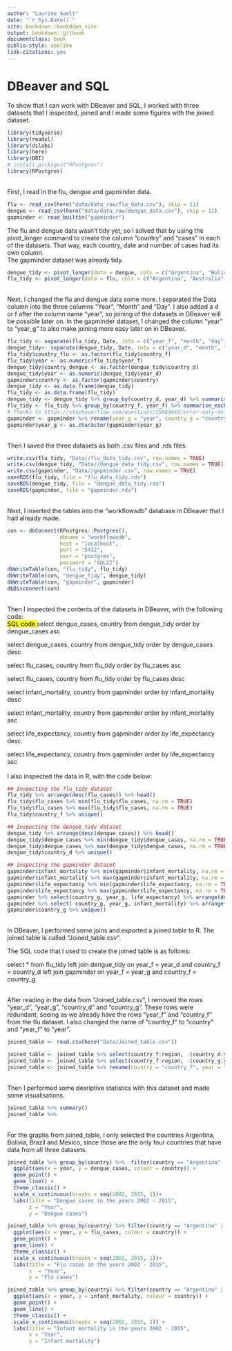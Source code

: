 ```yaml
---
author: "Laurine Seelt"
date: "`r Sys.Date()`"
site: bookdown::bookdown_site
output: bookdown::gitbook
documentclass: book
biblio-style: apalike
link-citations: yes
---
```


# DBeaver and SQL

To show that I can work with DBeaver and SQL, I worked with three datasets that I inspected, joined and I made some figures with the joined dataset.
<br>
```r
library(tidyverse)
library(readxl)
library(dslabs)
library(here)
library(DBI)
# install.packages("RPostgres")
library(RPostgres)
```
<br>
First, I read in the flu, dengue and gapminder data.
<br>
```r
flu <- read_csv(here("data/data_raw/flu_data.csv"), skip = 11)
dengue <- read_csv(here("data/data_raw/dengue_data.csv"), skip = 11)
gapminder <- read_builtin("gapminder")
```

The flu and dengue data wasn't tidy yet, so I solved that by using the pivot_longer command to create the column "country" and "cases" in each of the datasets. That way, each country, date and number of cases had its own column. <br>
The gapminder dataset was already tidy.
<br>
```r
dengue_tidy <- pivot_longer(data = dengue, cols = c("Argentina", "Bolivia", "Brazil", "India", "Indonesia", "Mexico", "Philippines", "Singapore", "Thailand", "Venezuela"), names_to = "country_d", values_to = "dengue_cases")
flu_tidy <- pivot_longer(data = flu, cols = c("Argentina", "Australia", "Austria", "Belgium", "Bolivia", "Brazil", "Bulgaria", "Canada", "Chile", "France", "Germany", "Hungary", "Japan", "Mexico", "Netherlands", "New Zealand", "Norway", "Paraguay", "Peru", "Poland", "Romania", "Russia", "South Africa", "Spain", "Sweden", "Switzerland", "Ukraine", "United States", "Uruguay"), names_to = "country_f", values_to = "flu_cases")
```
<br>
Next, I changed the flu and dengue data some more. I separated the Data column into the three columns "Year", "Month" and "Day". I also added a d or f after the column name "year", so joining of the datasets in DBeaver will be possible later on.
In the gapminder dataset, I changed the column "year" to "year_g" to also make joining more easy later on in DBeaver.
<br>
```r
flu_tidy <- separate(flu_tidy, Date, into = c("year_f", "month", "day"), sep = "-")
dengue_tidy<- separate(dengue_tidy, Date, into = c("year_d", "month", "day"), sep = "-")
flu_tidy$country_flu <- as.factor(flu_tidy$country_f)
flu_tidy$year <- as.numeric(flu_tidy$year_f)
dengue_tidy$country_dengue <- as.factor(dengue_tidy$country_d)
dengue_tidy$year <- as.numeric(dengue_tidy$year_d)
gapminder$country <- as.factor(gapminder$country)
dengue_tidy <- as.data.frame(dengue_tidy)
flu_tidy <- as.data.frame(flu_tidy)
dengue_tidy <- dengue_tidy %>% group_by(country_d, year_d) %>% summarise_each(funs(sum), dengue_cases)
flu_tidy <- flu_tidy %>% group_by(country_f, year_f) %>% summarise_each(funs(sum), flu_cases)
# Thanks to https://stackoverflow.com/questions/25089665/error-only-defined-on-a-data-frame-with-all-numeric-variables-with-ddply-on-lar for the summarise_each command :)
gapminder <- gapminder %>% rename(year_g = "year", country_g = "country")
gapminder$year_g <- as.character(gapminder$year_g)
```
<br>
Then I saved the three datasets as both .csv files and .rds files.
<br>
```r
write.csv(flu_tidy, "Data//flu_data_tidy.csv", row.names = TRUE)
write.csv(dengue_tidy, "Data//dengue_data_tidy.csv", row.names = TRUE)
write.csv(gapminder, "Data//gapminder.csv", row.names = TRUE)
saveRDS(flu_tidy, file = "flu_data_tidy.rds")
saveRDS(dengue_tidy, file = "dengue_data_tidy.rds")
saveRDS(gapminder, file = "gapminder.rds")
```
<br>
Next, I inserted the tables into the "workflowsdb" database in DBeaver that I had already made.
<br>
```r
con <- dbConnect(RPostgres::Postgres(),
                 dbname = "workflowsdb",
                 host = "localhost",
                 port = "5432",
                 user = "postgres",
                 password = "SQL22")
dbWriteTable(con, "flu_tidy", flu_tidy)
dbWriteTable(con, "dengue_tidy", dengue_tidy)
dbWriteTable(con, "gapminder", gapminder)
dbDisconnect(con)
```
<br>
Then I inspected the contents of the datasets in DBeaver, with the following code:
<br>
<mark> SQL code </mark>
select dengue_cases, country 
from dengue_tidy
order by dengue_cases asc

select dengue_cases, country
from dengue_tidy
order by dengue_cases desc

select flu_cases, country
from flu_tidy
order by flu_cases asc

select flu_cases, country
from flu_tidy
order by flu_cases desc

select infant_mortality, country
from gapminder
order by infant_mortality desc 

select infant_mortality, country
from gapminder
order by infant_mortality asc

select life_expectancy, country
from gapminder
order by life_expectancy desc

select life_expectancy, country
from gapminder
order by life_expectancy asc
<br>
<br>
I also inspected the data in R, with the code below:
<br>
```r
## Inspecting the flu_tidy dataset
flu_tidy %>% arrange(desc(flu_cases)) %>% head()
flu_tidy$flu_cases %>% min(flu_tidy$flu_cases, na.rm = TRUE)
flu_tidy$flu_cases %>% max(flu_tidy$flu_cases, na.rm = TRUE)
flu_tidy$country_f %>% unique()

## Inspecting the dengue_tidy dataset
dengue_tidy %>% arrange(desc(dengue_cases)) %>% head()
dengue_tidy$dengue_cases %>% min(dengue_tidy$dengue_cases, na.rm = TRUE)
dengue_tidy$dengue_cases %>% max(dengue_tidy$dengue_cases, na.rm = TRUE)
dengue_tidy$country_d %>% unique()

## Inspecting the gapminder dataset
gapminder$infant_mortality %>% min(gapminder$infant_mortality, na.rm = TRUE)
gapminder$infant_mortality %>% max(gapminder$infant_mortality, na.rm = TRUE)
gapminder$life_expectancy %>% min(gapminder$life_expectancy, na.rm = TRUE)
gapminder$life_expectancy %>% max(gapminder$life_expectancy, na.rm = TRUE)
gapminder %>% select(country_g, year_g, life_expectancy) %>% arrange(desc(life_expectancy)) %>% head
gapminder %>% select( country_g, year_g, infant_mortality) %>% arrange(desc(infant_mortality)) %>% head()
gapminder$country_g %>% unique()
```
<br>
In DBeaver, I performed some joins and exported a joined table to R. The joined table is called "Joined_table.csv".
<br>

The SQL code that I used to create the joined table is as follows:

select *
from flu_tidy
left join dengue_tidy on year_f = year_d
and country_f = country_d
left join gapminder on year_f = year_g
and country_f = country_g

<br>
After reading in the data from "Joined_table.csv", I removed the rows "year_d", "year_g", "country_d" and "country_g". These rows were redundant, seeing as we already have the rows "year_f" and "country_f" from the flu dataset. I also changed the name of "country_f" to "country" and "year_f" to "year".
<br>
```r
joined_table <- read.csv(here("Data/Joined_table.csv"))

joined_table <- joined_table %>% select(country_f:region, -(country_d:year_d))
joined_table <- joined_table %>% select(country_f:region, -(country_g:year_g))
joined_table <- joined_table %>% rename(country = "country_f", year = "year_f")
```
<br>
Then I performed some desriptive statistics with this dataset and made some visualisations.
<br>
```r
joined_table %>% summary()
joined_table %>% 
```
<br>
For the graphs from joined_table, I only selected the countries Argentina, Bolivia, Brazil and Mexico, since those are the only four countries that have data from all three datasets.
<br>
```r
joined_table %>% group_by(country) %>%  filter(country == "Argentina" | country == "Bolivia" | country == "Brazil"| country == "Mexico") %>% 
  ggplot(aes(x = year, y = dengue_cases, colour = country)) +
  geom_point() +
  geom_line() +
  theme_classic() +
  scale_x_continuous(breaks = seq(2002, 2015, 1))+
  labs(title = "Dengue cases in the years 2002 - 2015",
       x = "Year",
       y = "Dengue cases")

joined_table %>% group_by(country) %>% filter(country == "Argentina" | country == "Bolivia" | country == "Brazil"| country == "Mexico") %>%
  ggplot(aes(x = year, y = flu_cases, colour = country)) +
  geom_point() +
  geom_line() +
  theme_classic() +
  scale_x_continuous(breaks = seq(2002, 2015, 1))+
  labs(title = "Flu cases in the years 2002 - 2015",
       x  = "Year", 
       y = "Flu cases")

joined_table %>% group_by(country) %>% filter(country == "Argentina" | country == "Bolivia" | country == "Brazil"| country == "Mexico") %>%
  ggplot(aes(x = year, y = infant_mortality, colour = country)) +
  geom_point() +
  geom_line() +
  theme_classic() +
  scale_x_continuous(breaks = seq(2002, 2015, 1)) +
  labs(title = "Infant mortality in the years 2002 - 2015",
       x = "Year",
       y = "Infant mortality")
```
